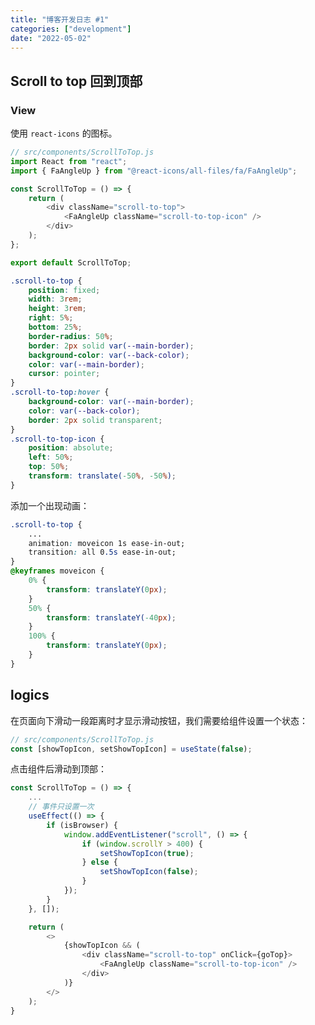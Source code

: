 ```yaml
---
title: "博客开发日志 #1"
categories: ["development"]
date: "2022-05-02"
---
```


## Scroll to top 回到顶部

### View

使用 `react-icons` 的图标。

```js
// src/components/ScrollToTop.js
import React from "react";
import { FaAngleUp } from "@react-icons/all-files/fa/FaAngleUp";

const ScrollToTop = () => {
    return (
        <div className="scroll-to-top">
            <FaAngleUp className="scroll-to-top-icon" />
        </div>
    );
};

export default ScrollToTop;
```

```css
.scroll-to-top {
    position: fixed;
    width: 3rem;
    height: 3rem;
    right: 5%;
    bottom: 25%;
    border-radius: 50%;
    border: 2px solid var(--main-border);
    background-color: var(--back-color);
    color: var(--main-border);
    cursor: pointer;
}
.scroll-to-top:hover {
    background-color: var(--main-border);
    color: var(--back-color);
    border: 2px solid transparent;
}
.scroll-to-top-icon {
    position: absolute;
    left: 50%;
    top: 50%;
    transform: translate(-50%, -50%);
}
```

添加一个出现动画：

```css
.scroll-to-top {
    ...
    animation: moveicon 1s ease-in-out;
    transition: all 0.5s ease-in-out;
}
@keyframes moveicon {
    0% {
        transform: translateY(0px);
    }
    50% {
        transform: translateY(-40px);
    }
    100% {
        transform: translateY(0px);
    }
}
```

## logics

在页面向下滑动一段距离时才显示滑动按钮，我们需要给组件设置一个状态：

```js
// src/components/ScrollToTop.js
const [showTopIcon, setShowTopIcon] = useState(false);
```

点击组件后滑动到顶部：

```js
const ScrollToTop = () => {
    ...
    // 事件只设置一次
    useEffect(() => {
        if (isBrowser) {
            window.addEventListener("scroll", () => {
                if (window.scrollY > 400) {
                    setShowTopIcon(true);
                } else {
                    setShowTopIcon(false);
                }
            });
        }
    }, []);

    return (
        <>
            {showTopIcon && (
                <div className="scroll-to-top" onClick={goTop}>
                    <FaAngleUp className="scroll-to-top-icon" />
                </div>
            )}
        </>
    );
}
```
